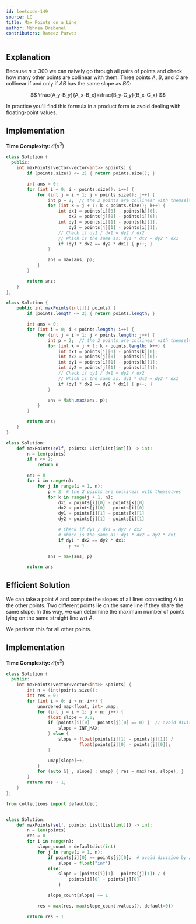```yaml
---
id: leetcode-149
source: LC
title: Max Points on a Line
author: Mihnea Brebenel
contributors: Rameez Parwez
---
```


## Explanation

Because $n \le 300$ we can naively go through all pairs of points and check how many other points are collinear with them.
Three points $A$, $B$, and $C$ are collinear if and only if $AB$ has the same slope as $BC$:

$$
\frac{A_y-B_y}{A_x-B_x}=\frac{B_y-C_y}{B_x-C_x}
$$

In practice you'll find this formula in a product form to avoid dealing with floating-point values.

## Implementation

**Time Complexity:** $\mathcal{O}(n^3)$

<LanguageSection>
<CPPSection>

```cpp
class Solution {
  public:
	int maxPoints(vector<vector<int>> &points) {
		if (points.size() <= 2) { return points.size(); }

		int ans = 0;
		for (int i = 0; i < points.size(); i++) {
			for (int j = i + 1; j < points.size(); j++) {
				int p = 2;  // the 2 points are collinear with themselves
				for (int k = j + 1; k < points.size(); k++) {
					int dx1 = points[i][0] - points[k][0],
					    dx2 = points[j][0] - points[i][0];
					int dy1 = points[i][1] - points[k][1],
					    dy2 = points[j][1] - points[i][1];
					// Check if dy1 / dx1 = dy2 / dx2
					// Which is the same as: dy1 * dx2 = dy2 * dx1
					if (dy1 * dx2 == dy2 * dx1) { p++; }
				}

				ans = max(ans, p);
			}
		}

		return ans;
	}
};
```

</CPPSection>
<JavaSection>

```java
class Solution {
	public int maxPoints(int[][] points) {
		if (points.length <= 2) { return points.length; }

		int ans = 0;
		for (int i = 0; i < points.length; i++) {
			for (int j = i + 1; j < points.length; j++) {
				int p = 2;  // the 2 points are collinear with themselves
				for (int k = j + 1; k < points.length; k++) {
					int dx1 = points[i][0] - points[k][0];
					int dx2 = points[j][0] - points[i][0];
					int dy1 = points[i][1] - points[k][1];
					int dy2 = points[j][1] - points[i][1];
					// Check if dy1 / dx1 = dy2 / dx2
					// Which is the same as: dy1 * dx2 = dy2 * dx1
					if (dy1 * dx2 == dy2 * dx1) { p++; }
				}

				ans = Math.max(ans, p);
			}
		}

		return ans;
	}
}
```

</JavaSection>
<PySection>

```py
class Solution:
	def maxPoints(self, points: List[List[int]]) -> int:
		n = len(points)
		if n <= 2:
			return n

		ans = 0
		for i in range(n):
			for j in range(i + 1, n):
				p = 2  # the 2 points are collinear with themselves
				for k in range(j + 1, n):
					dx1 = points[i][0] - points[k][0]
					dx2 = points[j][0] - points[i][0]
					dy1 = points[i][1] - points[k][1]
					dy2 = points[j][1] - points[i][1]

					# Check if dy1 / dx1 = dy2 / dx2
					# Which is the same as: dy1 * dx2 = dy2 * dx1
					if dy1 * dx2 == dy2 * dx1:
						p += 1

				ans = max(ans, p)

		return ans
```

</PySection>
</LanguageSection>

## Efficient Solution

We can take a point $A$ and compute the slopes of all lines connecting $A$ to the other points. Two different points lie on the same line if they share the same slope. In this way, we can determine the maximum number of points lying on the same straight line wrt $A$.

We perform this for all other points.

## Implementation

**Time Complexity:** $\mathcal{O}(n^2)$

<LanguageSection>
<CPPSection>

```cpp
class Solution {
  public:
	int maxPoints(vector<vector<int>> &points) {
		int n = (int)points.size();
		int res = 0;
		for (int i = 0; i < n; i++) {
			unordered_map<float, int> umap;
			for (int j = i + 1; j < n; j++) {
				float slope = 0.0;
				if (points[i][0] - points[j][0] == 0) {  // avoid division by 0
					slope = INT_MAX;
				} else {
					slope = float(points[i][1] - points[j][1]) /
					        float(points[i][0] - points[j][0]);
				}

				umap[slope]++;
			}
			for (auto &[_, slope] : umap) { res = max(res, slope); }
		}
		return res + 1;
	}
};
```

</CPPSection>
<PySection>

```py
from collections import defaultdict


class Solution:
	def maxPoints(self, points: List[List[int]]) -> int:
		n = len(points)
		res = 0
		for i in range(n):
			slope_count = defaultdict(int)
			for j in range(i + 1, n):
				if points[i][0] == points[j][0]:  # avoid division by zero
					slope = float("inf")
				else:
					slope = (points[i][1] - points[j][1]) / (
						points[i][0] - points[j][0]
					)

				slope_count[slope] += 1

			res = max(res, max(slope_count.values(), default=0))

		return res + 1
```

</PySection>
</LanguageSection>
